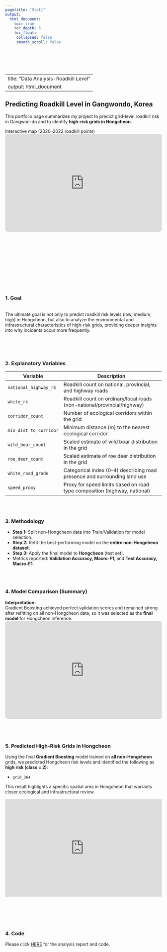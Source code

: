 ```yaml
---
pagetitle: "Stat1"
output:
  html_document:
    toc: true
    toc_depth: 5
    toc_float:
     collapsed: false
     smooth_scroll: false
---
```


<link rel="stylesheet" href="styles.css" type="text/css">
<link rel="stylesheet" href="site_libs/academicons-1.9.1/css/academicons.min.css"/>

<br><br><br>


---
title: "Data Analysis-Roadkill Level"
output: html_document
---

## **Predicting Roadkill Level in Gangwondo, Korea** 

This portfolio page summarizes my project to predict grid-level roadkill risk in Gangwon-do and to identify **high-risk grids in Hongcheon**.

Interactive map (2020–2022 roadkill points)
<div style="position:relative; padding-bottom:62.5%; height:0; overflow:hidden; margin-bottom:20px; border-radius:8px;"> <iframe src="https://public.tableau.com/shared/7Z8JDTFZZ?:display_count=n&:origin=viz_share_link&:toolbar=no&:showVizHome=no" style="position:absolute; top:0; left:0; width:100%; height:100%; border:0;" allowfullscreen loading="lazy"> </iframe> </div>








<br>



<br><br><br>




<br>

<br><br>

### 1. Goal
<br>
The ultimate goal is not only to predict roadkill risk levels (low, medium, high) in Hongcheon, but also to analyze the environmental and infrastructural characteristics of high-risk grids, providing deeper insights into why incidents occur more frequently.

<br>
<br><br>

### 2. Explanatory Variables

| Variable             | Description                                                                 |
|----------------------|-----------------------------------------------------------------------------|
| `national_highway_rk`| Roadkill count on national, provincial, and highway roads                   |
| `white_rk`           | Roadkill count on ordinary/local roads (non-national/provincial/highway)    |
| `corridor_count`     | Number of ecological corridors within the grid                              |
| `min_dist_to_corridor` | Minimum distance (m) to the nearest ecological corridor                   |
| `wild_boar_count`    | Scaled estimate of wild boar distribution in the grid                       |
| `roe_deer_count`     | Scaled estimate of roe deer distribution in the grid                        |
| `white_road_grade`   | Categorical index (0–4) describing road presence and surrounding land use   |
| `speed_proxy`        | Proxy for speed limits based on road type composition (highway, national)   |

<br><br>

### 3. Methodology

- **Step 1:** Split non-Hongcheon data into Train/Validation for model selection.  
- **Step 2:** Refit the best-performing model on the **entire non-Hongcheon dataset**.  
- **Step 3:** Apply the final model to **Hongcheon** (test set).  
- Metrics reported: **Validation Accuracy, Macro-F1**, and **Test Accuracy, Macro-F1**.

<br><br>

### 4. Model Comparison (Summary)

**Interpretation:**  
Gradient Boosting achieved perfect validation scores and remained strong after refitting on all non-Hongcheon data, so it was selected as the **final model** for Hongcheon inference.
<br>
<div style="position:relative; padding-bottom:62.5%; height:0; overflow:hidden; margin-bottom:20px; border-radius:8px;"> <iframe src="https://public.tableau.com/views/ModelComparison_17590544938270/1_1?:showVizHome=no&:embed=true" style="position:absolute; top:0; left:0; width:100%; height:100%; border:0;" allowfullscreen loading="lazy"> </iframe> </div>

<br><br>

### 5. Predicted High-Risk Grids in Hongcheon

Using the final **Gradient Boosting** model trained on **all non-Hongcheon** grids, we predicted Hongcheon risk levels and identified the following as **high risk (class = 2)**:

- `grid_364`

This result highlights a specific spatial area in Hongcheon that warrants closer ecological and infrastructural review.


<div style="position:relative; padding-bottom:62.5%; height:0; overflow:hidden; margin-bottom:20px;">
  <iframe
    src="https://public.tableau.com/views/HongcheonRoadkill/5?:showVizHome=no&:embed=true"
    style="position:absolute; top:0; left:0; width:100%; height:100%; border:0;"
    allowfullscreen
    loading="lazy">
  </iframe>
</div>



<br>

<br><br>

### 4. Code

Please click [HERE](https://github.com/yejiginakim/roadkill_analysis) for the analysis report and code.

<br>


